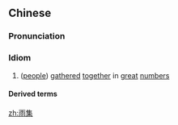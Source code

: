 ==Chinese==
{{zh-forms}}

===Pronunciation===
{{zh-pron
|m=yǔjí
|cat=id
}}

===Idiom===
{{zh-idiom}}

# {{lb|zh|literary}} ([[people]]) [[gathered]] [[together]] in [[great]] [[numbers]]

====Derived terms====
{{zh-der|雲屯雨集}}

[[zh:雨集]]